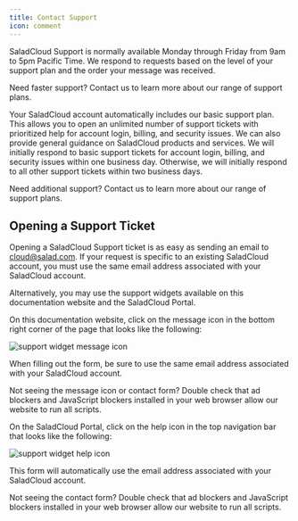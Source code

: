 ```yaml
---
title: Contact Support
icon: comment
---
```


SaladCloud Support is normally available Monday through Friday from 9am to 5pm Pacific Time. We respond to requests
based on the level of your support plan and the order your message was received.

<Tip>Need faster support? Contact us to learn more about our range of support plans.</Tip>

Your SaladCloud account automatically includes our basic support plan. This allows you to open an unlimited number of
support tickets with prioritized help for account login, billing, and security issues. We can also provide general
guidance on SaladCloud products and services. We will initially respond to basic support tickets for account login,
billing, and security issues within one business day. Otherwise, we will initially respond to all other support tickets
within two business days.

<Tip>Need additional support? Contact us to learn more about our range of support plans.</Tip>

## Opening a Support Ticket

Opening a SaladCloud Support ticket is as easy as sending an email to cloud@salad.com. If your request is specific to an
existing SaladCloud account, you must use the same email address associated with your SaladCloud account.

Alternatively, you may use the support widgets available on this documentation website and the SaladCloud Portal.

On this documentation website, click on the message icon in the bottom right corner of the page that looks like the
following:

![support widget message icon](/support/images/docs-beacon.png)

When filling out the form, be sure to use the same email address associated with your SaladCloud account.

<Warning>
  Not seeing the message icon or contact form? Double check that ad blockers and JavaScript blockers installed in your
  web browser allow our website to run all scripts.
</Warning>

On the SaladCloud Portal, click on the help icon in the top navigation bar that looks like the following:

![support widget help icon](/support/images/portal-beacon.png)

This form will automatically use the email address associated with your SaladCloud account.

<Warning>
  Not seeing the contact form? Double check that ad blockers and JavaScript blockers installed in your web browser allow
  our website to run all scripts.
</Warning>

